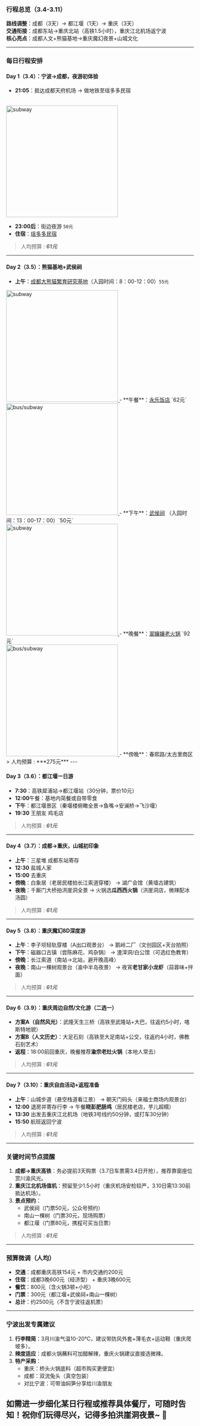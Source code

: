 ### **行程总览（3.4-3.11）**
**路线调整**：成都（3天）→ 都江堰（1天）→ 重庆（3天）  
**交通衔接**：成都东站→重庆北站（高铁1.5小时），重庆江北机场返宁波  
**核心亮点**：成都人文+熊猫基地→重庆魔幻夜景+山城文化  

---

### **每日行程安排**
#### **Day 1（3.4）：宁波→成都，夜游初体验**  
- **21:05**：抵达成都天府机场 → 做地铁至瑶多多民宿
<br/> 
<a href="https://surl.amap.com/B73ngRPRdw6">
    <img src="/images/地铁旅馆.jpg" alt="subway" title="由天府机场前往瑶多多民宿" width="300"/>
</a>


- **23:00后**：街边夜游 `50元`
- **住宿**：<a href="http://dpurl.cn/D70RKdCz">瑶多多民宿</a>
> 人均预算 : ***61元***  

---

#### **Day 2（3.5）：熊猫基地+武侯祠**
- **上午**：<a href="https://sub6591331.c.jkxds.net/panda/index">成都大熊猫繁育研究基地</a>（入园时间：8：00-12：00）`55元`
<a href="https://surl.amap.com/BVeUUTL1vbJo">
    <img src="../../../public/images/熊猫.jpg" alt="subway" title="由瑶多多民宿前往熊猫基地" width="300"/>
</a>
- **午餐**：<a href="https://m.dianping.com/shopshare/laO8gFTojHrPqKfT?msource=Appshare2021&utm_source=shop_share&shoptype=10&shopcategoryid=4467&cityid=8&isoversea=0">永乐饭店</a> `62元`
<br/>
<a href="https://surl.amap.com/BVeUUTL1vbJo">
    <img src="../../../public/images/熊猫吃饭.jpg" alt="bus/subway" title="由熊猫基地前往永乐饭店" width="300"/>
</a>
- **下午**：<a href="https://cdwhcm.ktmtech.cn/index">武侯祠</a> （入园时间：13：00-17：00）`50元`
<br/>
<a href="https://surl.amap.com/CTcgZ1Lba3Q">
    <img src="../../../public/images/武侯祠.jpg" alt="subway" title="由永乐饭店前往武侯祠" width="300"/>
</a>
- **晚餐**：<a href="https://m.dianping.com/shopshare/G71qoMOjAY9a8xvw?msource=Appshare2021&utm_source=shop_share&shoptype=10&shopcategoryid=32733&cityid=8&isoversea=0">翠孃孃老火锅</a> `92元`
<br/>
<a href="https://surl.amap.com/D6wF5WFc812">
    <img src="../../../public/images/诸葛翠嬢嬢.jpg" alt="bus/subway" title="由武侯祠前往翠嬢嬢火锅" width="300"/>
</a>
- **傍晚**：春熙路/太古里商区 
> 人均预算 : ***275元***  
---

#### **Day 3（3.6）：都江堰一日游**
- **7:30**：高铁犀浦站→都江堰站（30分钟，票价10元） 
- **12:00**午餐：基地内简餐或自带零食  
- **下午**：都江堰景区（秦堰楼俯瞰全景→鱼嘴→安澜桥→飞沙堰） 
- **19:30** 王朋友 鸡毛店  
> 人均预算 : ***61元***  
---

#### **Day 4（3.7）：成都→重庆，山城初印象**
- **上午**：三星堆 成都东站寄存 
- **12:30** 盐城人家  
- **15:00** 去重庆
- **傍晚**：白象居（老居民楼拍长江索道穿楼） → 湖广会馆（黄墙古建筑）  
- **夜晚**：千厮门大桥拍洪崖洞全景 → 火锅选**瓜西西火锅**（洪崖洞店，微辣配冰汤圆）  
> 人均预算 : ***61元***  
---

#### **Day 5（3.8）：重庆魔幻8D深度游**
- **上午**：李子坝轻轨穿楼（A出口观景台） → 鹅岭二厂（文创园区+天台拍照）  
- **下午**：磁器口古镇（尝陈麻花、鸡杂锅） → 渣滓洞/白公馆（可选红色教育）  
- **傍晚**：长江索道（南站→北站，避开晚高峰）  
- **夜晚**：南山一棵树观景台（渝中半岛夜景） → 夜宵**老甘家小龙虾**（蒜蓉味+拌面）  
> 人均预算 : ***61元***  
---

#### **Day 6（3.9）：重庆周边自然/文化游（二选一）**
- **方案A（自然风光）**：武隆天生三桥（高铁至武隆站+大巴，往返约5小时，喀斯特地貌）  
- **方案B（人文历史）**：大足石刻（高铁至大足南站+公交，往返约4小时，佛教石刻艺术）  
- **返程**：18:00前回重庆，晚餐推荐**渝宗老灶火锅**（本地人常去）  
> 人均预算 : ***61元***  
---

#### **Day 7（3.10）：重庆自由活动+返程准备**
- **上午**：山城步道（悬空栈道看江景） → 朝天门码头（来福士商场内观景台）  
- **12:00** 退房并寄存行李 → 午餐**晓彭肥肠鸡**（居民楼老店，芋儿超糯）  
- **13:30** 出发去重庆江北机场（地铁3号线约50分钟，或打车30分钟）  
- **15:50** 航班返回宁波  
> 人均预算 : ***61元***  
---

### **关键时间节点提醒**
1. **成都→重庆高铁**：务必提前3天购票（3.7日车票需3.4日开抢），推荐靠窗座位赏川渝风光。  
2. **重庆江北机场值机**：预留至少1.5小时（重庆机场安检较严，3.10日需13:30前抵达机场）。  
3. **景点预约**：  
   - 武侯祠（门票50元，公众号预约）  
   - 南山一棵树（门票30元，现场购票）  
   - 都江堰（门票80元，携程可买当日票）  
> 人均预算 : ***61元***  
---

### **预算微调（人均）**
- **交通**：成都重庆高铁154元 + 市内交通约200元  
- **住宿**：成都3晚600元（经济型） + 重庆3晚600元  
- **餐饮**：800元（含火锅3顿+小吃）  
- **门票**：300元（都江堰+武侯祠+南山一棵树）  
- **总计**：约2500元（不含宁波往返机票）  

---

### **宁波出发专属建议**
1. **行李精简**：3月川渝气温10-20℃，建议带防风外套+薄毛衣+运动鞋（重庆爬坡多）。  
2. **辣度适应**：成都火锅蘸料可加醋解辣，重庆火锅建议直接选微辣。  
3. **特产采购**：  
   - 重庆：桥头火锅底料（超市购买更便宜）  
   - 成都：双流兔头（真空包装）  
   - 对比宁波：可带油焖笋分享给川渝朋友  

如需进一步细化某日行程或推荐具体餐厅，可随时告知！祝你们玩得尽兴，记得多拍洪崖洞夜景~ 🌃
---

